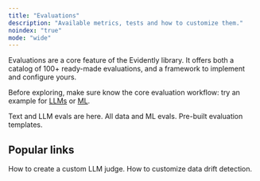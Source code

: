 ```yaml
---
title: "Evaluations"
description: "Available metrics, tests and how to customize them."
noindex: "true"
mode: "wide"
---
```


Evaluations are a core feature of the Evidently library. It offers both a catalog of 100+ ready-made evaluations, and a framework to implement and configure yours. 

Before exploring, make sure know the core evaluation workflow: try an example for [LLMs](../quickstart_llm) or [ML](../quickstart_ml).

<CardGroup cols={3}>
  <Card title="All Descriptors" icon="table-list" href="all_descriptors">
    Text and LLM evals are here.
  </Card>

  <Card title="All Metrics" icon="chart-simple" href="all_metrics">
    All data and ML evals.
  </Card>

  <Card title="All Presets" icon="files" href="all_presets">
    Pre-built evaluation templates.
  </Card>
</CardGroup>

## Popular links

<CardGroup cols={2}>
  <Card title="LLM judges" icon="sparkles" href="customize_llm_judge">
    How to create a custom LLM judge.
  </Card>

  <Card title="Data Drift" icon="chart-waterfall" href="customize_data_drift">
    How to customize data drift detection.
  </Card>
</CardGroup>